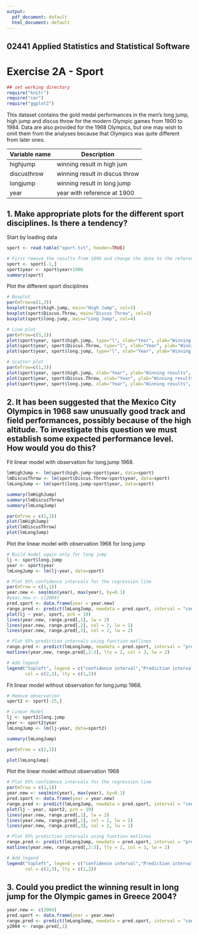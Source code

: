 ```yaml
---
output:
  pdf_document: default
  html_document: default
---
```


## 02441 Applied Statistics and Statistical Software 
# Exercise 2A - Sport


```r
## set working directory
require("knitr")
require("car")
require("ggplot2")
```

This dataset contains the gold medal performances in the men's long jump, high jump and discus throw
for the modern Olympic games from 1900 to 1984. Data are also provided for the 1968 Olympics, but
one may wish to omit them from the analyses because that Olympics was quite different from later
ones.

Variable name | Description
------------- | -------------
highjump | winning result in high jum
discusthrow | winning result in discus throw
longjump | winning result in long jump
year | year with reference at 1900

## 1. Make appropriate plots for the different sport disciplines. Is there a tendency?
Start by loading data

```r
sport <- read.table("sport.txt", header=TRUE)

# First remove the results from 1896 and change the date to the reference
sport <- sport[-1,]
sport$year <- sport$year+1900
summary(sport)
```

Plot the different sport disciplines

```r
# Boxplot
par(mfrow=c(1,3))
boxplot(sport$high.jump, main="High Jump", col=2)
boxplot(sport$Discus.Throw, main="Discus Throw", col=3)
boxplot(sport$long.jump, main="Long Jump", col=4)

# Line plot
par(mfrow=c(3,1))
plot(sport$year, sport$high.jump, type="l", xlab="Year", ylab="Winning results", main="High Jump", col=2)
plot(sport$year, sport$Discus.Throw, type="l", xlab="Year", ylab="Winning results", main="Discus Throw", col=3)
plot(sport$year, sport$long.jump, type="l", xlab="Year", ylab="Winning results", main="Long Jump", col=4)

# Scatter plot
par(mfrow=c(1,3))
plot(sport$year, sport$high.jump, xlab="Year", ylab="Winning results", main="High Jump", col=2, pch=16)
plot(sport$year, sport$Discus.Throw, xlab="Year", ylab="Winning results", main="Discus Throw", col=3, pch=16)
plot(sport$year, sport$long.jump, xlab="Year", ylab="Winning results", main="Long Jump", col=4, pch=16)
```

## 2. It has been suggested that the Mexico City Olympics in 1968 saw unusually good track and field performances, possibly because of the high altitude. To investigate this question we must establish some expected performance level. How would you do this?  

Fit linear model with observation for long.jump 1968. 

```r
lmHighJump <- lm(sport$high.jump~sport$year, data=sport)
lmDiscusThrow <- lm(sport$Discus.Throw~sport$year, data=sport)
lmLongJump <- lm(sport$long.jump~sport$year, data=sport)

summary(lmHighJump)
summary(lmDiscusThrow)
summary(lmLongJump)

par(mfrow = c(2,2))
plot(lmHighJump)
plot(lmDiscusThrow)
plot(lmLongJump)
```

Plot the linear model with observation 1968 for long jump

```r
# Build model again only for long jump
lj <- sport$long.jump
year <- sport$year
lmLongJump <- lm(lj~year, data=sport)

# Plot 95% confidence intervals for the regression line
par(mfrow = c(1,1))
year.new <- seq(min(year), max(year), by=0.1)
#year.new <- c(2004)
pred.sport <- data.frame(year = year.new)
range.pred <- predict(lmLongJump, newdata = pred.sport, interval = "confidence")
plot(lj ~ year, sport, pch = 19)
lines(year.new, range.pred[,1], lw = 2)
lines(year.new, range.pred[,2], col = 2, lw = 2)
lines(year.new, range.pred[,3], col = 2, lw = 2)

# Plot 95% prediction intervals using function matlines
range.pred <- predict(lmLongJump, newdata = pred.sport, interval = "prediction")
matlines(year.new, range.pred[,2:3], lty = 2, col = 3, lw = 2)

# Add legend
legend("topleft", legend = c("confidence interval","Prediction interval"), 
       col = c(2,3), lty = c(1,2))
```

Fit linear model without observation for long.jump 1968. 

```r
# Remove observation
sport2 <- sport[-15,]

# Linear Model
lj <- sport2$long.jump
year <- sport2$year
lmLongJump <- lm(lj~year, data=sport2)

summary(lmLongJump)

par(mfrow = c(2,2))

plot(lmLongJump)
```

Plot the linear model without observation 1968

```r
# Plot 95% confidence intervals for the regression line
par(mfrow = c(1,1))
year.new <- seq(min(year), max(year), by=0.1)
pred.sport <- data.frame(year = year.new)
range.pred <- predict(lmLongJump, newdata = pred.sport, interval = "confidence")
plot(lj ~ year, sport2, pch = 19)
lines(year.new, range.pred[,1], lw = 2)
lines(year.new, range.pred[,2], col = 2, lw = 2)
lines(year.new, range.pred[,3], col = 2, lw = 2)

# Plot 95% prediction intervals using function matlines
range.pred <- predict(lmLongJump, newdata = pred.sport, interval = "prediction")
matlines(year.new, range.pred[,2:3], lty = 2, col = 3, lw = 2)

# Add legend
legend("topleft", legend = c("confidence interval","Prediction interval"), 
       col = c(2,3), lty = c(1,2))
```

## 3. Could you predict the winning result in long jump for the Olympic games in Greece 2004? 
```r
year.new <- c(2004)
pred.sport <- data.frame(year = year.new)
range.pred <- predict(lmLongJump, newdata = pred.sport, interval = "confidence")
y2004 <- range.pred[,1]
```